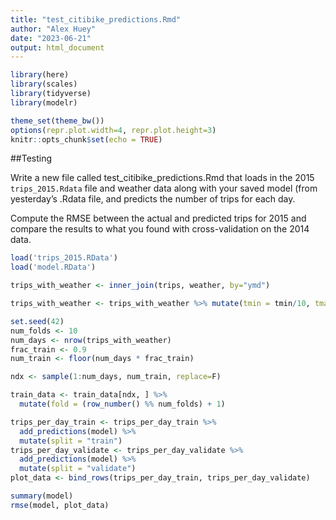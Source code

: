 ```yaml
---
title: "test_citibike_predictions.Rmd"
author: "Alex Huey"
date: "2023-06-21"
output: html_document
---
```


```r
library(here)
library(scales)
library(tidyverse)
library(modelr)

theme_set(theme_bw())
options(repr.plot.width=4, repr.plot.height=3)
knitr::opts_chunk$set(echo = TRUE)
```

##Testing

Write a new file called test_citibike_predictions.Rmd that loads in the 2015 `trips_2015.Rdata` file and weather data along with your saved model (from yesterday's .Rdata file, and predicts the number of trips for each day.

Compute the RMSE between the actual and predicted trips for 2015 and compare the results to what you found with cross-validation on the 2014 data.

```r
load('trips_2015.RData')
load('model.RData')

trips_with_weather <- inner_join(trips, weather, by="ymd")

trips_with_weather <- trips_with_weather %>% mutate(tmin = tmin/10, tmax = tmax/10)

set.seed(42)
num_folds <- 10
num_days <- nrow(trips_with_weather)
frac_train <- 0.9
num_train <- floor(num_days * frac_train)

ndx <- sample(1:num_days, num_train, replace=F)

train_data <- train_data[ndx, ] %>%
  mutate(fold = (row_number() %% num_folds) + 1)

trips_per_day_train <- trips_per_day_train %>%
  add_predictions(model) %>%
  mutate(split = "train")
trips_per_day_validate <- trips_per_day_validate %>%
  add_predictions(model) %>%
  mutate(split = "validate")
plot_data <- bind_rows(trips_per_day_train, trips_per_day_validate)

summary(model)
rmse(model, plot_data)

```
